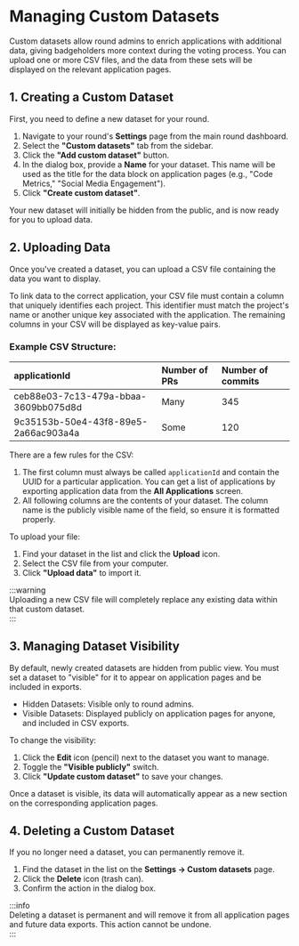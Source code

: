 # Managing Custom Datasets

Custom datasets allow round admins to enrich applications with additional data, giving badgeholders more context during the voting process. You can upload one or more CSV files, and the data from these sets will be displayed on the relevant application pages.

## 1\. Creating a Custom Dataset

First, you need to define a new dataset for your round.

1. Navigate to your round's **Settings** page from the main round dashboard.  
2. Select the **"Custom datasets"** tab from the sidebar.  
3. Click the **"Add custom dataset"** button.  
4. In the dialog box, provide a **Name** for your dataset. This name will be used as the title for the data block on application pages (e.g., "Code Metrics," "Social Media Engagement").  
5. Click **"Create custom dataset"**.

Your new dataset will initially be hidden from the public, and is now ready for you to upload data.

## 2\. Uploading Data

Once you've created a dataset, you can upload a CSV file containing the data you want to display.

To link data to the correct application, your CSV file must contain a column that uniquely identifies each project. This identifier must match the project's name or another unique key associated with the application. The remaining columns in your CSV will be displayed as key-value pairs.  

### Example CSV Structure:

| applicationId | Number of PRs | Number of commits |
| :---- | :---- | :---- |
| ceb88e03-7c13-479a-bbaa-3609bb075d8d | Many | 345 |
| 9c35153b-50e4-43f8-89e5-2a66ac903a4a | Some | 120 |

There are a few rules for the CSV:
1. The first column must always be called `applicationId` and contain the UUID for a particular application. You can get a list of applications by exporting application data from the **All Applications** screen.
2. All following columns are the contents of your dataset. The column name is the publicly visible name of the field, so ensure it is formatted properly.

To upload your file:

1. Find your dataset in the list and click the **Upload** icon.  
2. Select the CSV file from your computer.  
3. Click **"Upload data"** to import it.

:::warning  
Uploading a new CSV file will completely replace any existing data within that custom dataset.  
:::

## 3\. Managing Dataset Visibility

By default, newly created datasets are hidden from public view. You must set a dataset to "visible" for it to appear on application pages and be included in exports.

* Hidden Datasets: Visible only to round admins.  
* Visible Datasets: Displayed publicly on application pages for anyone, and included in CSV exports.

To change the visibility:

1. Click the **Edit** icon (pencil) next to the dataset you want to manage.  
2. Toggle the **"Visible publicly"** switch.  
3. Click **"Update custom dataset"** to save your changes.

Once a dataset is visible, its data will automatically appear as a new section on the corresponding application pages.

## 4\. Deleting a Custom Dataset

If you no longer need a dataset, you can permanently remove it.

1. Find the dataset in the list on the **Settings → Custom datasets** page.  
2. Click the **Delete** icon (trash can).  
3. Confirm the action in the dialog box.

:::info  
Deleting a dataset is permanent and will remove it from all application pages and future data exports. This action cannot be undone.  
:::